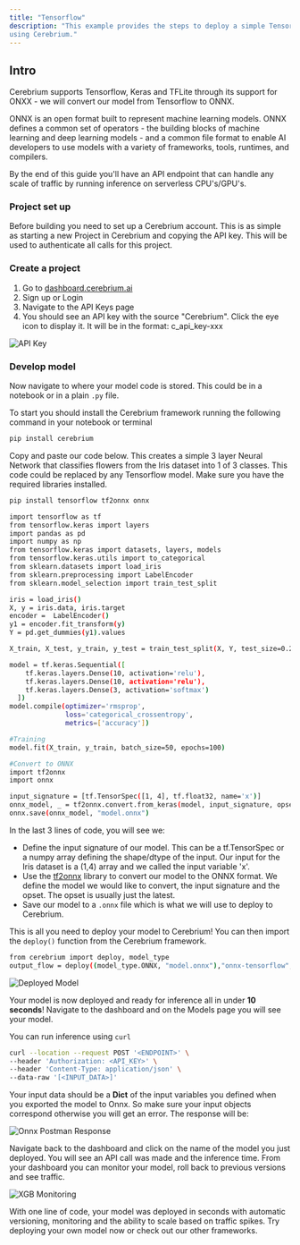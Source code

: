 ```yaml
---
title: "Tensorflow"
description: "This example provides the steps to deploy a simple Tensorflow model from scratch
using Cerebrium."
---
```


## Intro

Cerebrium supports Tensorflow, Keras and TFLite through its support for ONXX - we will convert our model from Tensorflow to ONNX.


ONNX is an open format built to represent machine learning models. ONNX defines
a common set of operators - the building blocks of machine learning and deep
learning models - and a common file format to enable AI developers to use models
with a variety of frameworks, tools, runtimes, and compilers. 

By the end of this guide you'll have an API endpoint that can handle any scale
of traffic by running inference on serverless CPU's/GPU's.

### Project set up

Before building you need to set up a Cerebrium account. This is as simple as
starting a new Project in Cerebrium and copying the API key. This will be used
to authenticate all calls for this project.

### Create a project

1. Go to [dashboard.cerebrium.ai](https://dashboard.cerebrium.ai)
2. Sign up or Login
3. Navigate to the API Keys page
4. You should see an API key with the source "Cerebrium". Click the eye icon to
   display it. It will be in the format: c_api_key-xxx

![API Key](/images/quickstarts/onnx-1.png)

### Develop model

Now navigate to where your model code is stored. This could be in a notebook or
in a plain `.py` file.

To start you should install the Cerebrium framework running the following
command in your notebook or terminal

```bash
pip install cerebrium
```

Copy and paste our code below. This creates a simple 3 layer Neural
Network that classifies flowers from the Iris dataset into 1 of 3 classes. This code could be replaced by any Tensorflow model. Make sure you have
the required libraries installed.

```bash
pip install tensorflow tf2onnx onnx
```

```bash
import tensorflow as tf
from tensorflow.keras import layers
import pandas as pd
import numpy as np
from tensorflow.keras import datasets, layers, models
from tensorflow.keras.utils import to_categorical
from sklearn.datasets import load_iris
from sklearn.preprocessing import LabelEncoder
from sklearn.model_selection import train_test_split

iris = load_iris()
X, y = iris.data, iris.target
encoder =  LabelEncoder()
y1 = encoder.fit_transform(y)
Y = pd.get_dummies(y1).values

X_train, X_test, y_train, y_test = train_test_split(X, Y, test_size=0.2, random_state=0)

model = tf.keras.Sequential([
    tf.keras.layers.Dense(10, activation='relu'),
    tf.keras.layers.Dense(10, activation='relu'),
    tf.keras.layers.Dense(3, activation='softmax')
  ])
model.compile(optimizer='rmsprop',
              loss='categorical_crossentropy',
              metrics=['accuracy'])

#Training
model.fit(X_train, y_train, batch_size=50, epochs=100)

#Convert to ONNX
import tf2onnx
import onnx

input_signature = [tf.TensorSpec([1, 4], tf.float32, name='x')]
onnx_model, _ = tf2onnx.convert.from_keras(model, input_signature, opset=13)
onnx.save(onnx_model, "model.onnx")
```

In the last 3 lines of code, you will see we:
- Define the input signature of our model. This can be a tf.TensorSpec or a numpy array defining the shape/dtype of the input. Our input for the Iris dataset is a (1,4) array and we called the input variable 'x'.
- Use the [tf2onnx](https://github.com/onnx/tensorflow-onnx#python-api-reference) library to convert our model to the ONNX format. We define the model we would like to convert, the input signature and the opset. The opset is usually just the latest.
- Save our model to a ```.onnx``` file which is what we will use to deploy to Cerebrium.

This is all you need to deploy your model to Cerebrium! You can then import the `deploy()` function from the Cerebrium framework.

```bash
from cerebrium import deploy, model_type
output_flow = deploy((model_type.ONNX, "model.onnx"),"onnx-tensorflow", "<API_KEY>")
```

![Deployed Model](/images/quickstarts/tf-onnx-2.png)

Your model is now deployed and ready for inference all in under **10 seconds**!
Navigate to the dashboard and on the Models page you will see your model.

You can run inference using `curl`

```bash
curl --location --request POST '<ENDPOINT>' \
--header 'Authorization: <API_KEY>' \
--header 'Content-Type: application/json' \
--data-raw '[<INPUT_DATA>]'
```

Your input data should be a **Dict** of the input variables you defined when you exported the model to Onnx. So make sure your input objects correspond otherwise you will get an error. The response will be:

![Onnx Postman Response](/images/quickstarts/tf-onnx-3.png)

Navigate back to the dashboard and click on the name of the model you just
deployed. You will see an API call was made and the inference time. From your
dashboard you can monitor your model, roll back to previous versions and see
traffic.

![XGB Monitoring](/images/quickstarts/tf-onnx-4.png)

With one line of code, your model was deployed in seconds with automatic
versioning, monitoring and the ability to scale based on traffic spikes. Try
deploying your own model now or check out our other frameworks.
